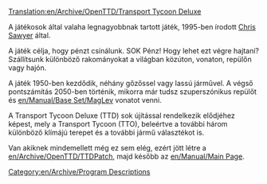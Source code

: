 [[Translation:en/Archive/OpenTTD/Transport Tycoon Deluxe]]
[[Category:en/Archive/Program Descriptions]]

A játékosok által valaha legnagyobbnak tartott játék, 1995-ben írodott [http://www.chrissawyer.com Chris Sawyer] által.

A játék célja, hogy pénzt csinálunk. SOK Pénz!
Hogy lehet ezt végre hajtani? Szállítsunk különböző rakományokat a világban közúton, vonaton, repülőn vagy hajón.

A játék 1950-ben kezdődik, néhány gőzőssel vagy lassú járművel. A végső pontszámítás 2050-ben történik, mikorra már tudsz szuperszónikus repülőt és [[en/Manual/Base Set/MagLev]] vonatot venni.

A Transport Tycoon Deluxe (TTD) sok újítással rendelkezik elődjéhez képest, mely a Transport Tycoon (TTO),  beleértve a további három különböző klímájú terepet és a további jármű választékot is.

Van akiknek mindemellett még ez sem elég, ezért jött létre a [[en/Archive/OpenTTD/TTDPatch]], majd később az [[en/Manual/Main Page]].